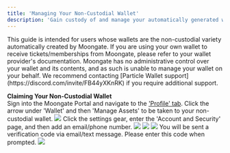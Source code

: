 ```yaml
---
title: 'Managing Your Non-Custodial Wallet'
description: 'Gain custody of and manage your automatically generated wallet.'
---
```

<Info>
    This guide is intended for users whose wallets are the non-custodial variety automatically created by Moongate. If you are 
    using your own wallet to receive tickets/memberships from Moongate, please refer to your wallet provider's documentation.
</Info>
<Warning>
    Moongate has no administrative control over your wallet and its contents, and as such is unable to manage your wallet on your behalf. 
    We recommend contacting [Particle Wallet support](https://discord.com/invite/FB44yXKnRK) if you require additional support.
</Warning>

**Claiming Your Non-Custodial Wallet**
<Steps>    
    <Step title="Access your non-custodial wallet">
        Sign into the Moongate Portal and navigate to the ['Profile' tab](https://app.moongate.id/profile). 
        Click the arrow under 'Wallet' and then 'Manage Assets' to be taken to your non-custodial wallet.
        <img src="/user-guide/images/managing-wallet/manage-non-custodial-wallet/manage assets button.gif"/>
    </Step>
    <Step title="Verify your wallet via email or phone number">
        Click the settings gear, enter the 'Account and Security' page, and then add an email/phone number.
        <img src="/user-guide/images/managing-wallet/manage-non-custodial-wallet/pw setting.png"/>
        <img src="/user-guide/images/managing-wallet/manage-non-custodial-wallet/pw acct security.png"/>
        <img src="/user-guide/images/managing-wallet/manage-non-custodial-wallet/pw set email.png"/>
        You will be sent a verification code via email/text message. Please enter this code when prompted.
        <img src="/user-guide/images/managing-wallet/manage-non-custodial-wallet/pw enter code.png"/>
    </Step>
</Steps>